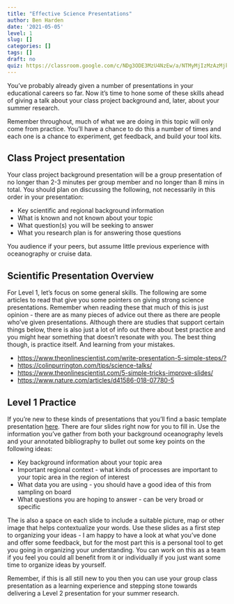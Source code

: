 ```yaml
---
title: "Effective Science Presentations"
author: Ben Harden
date: '2021-05-05'
level: 1
slug: []
categories: []
tags: []
draft: no
quiz: https://classroom.google.com/c/NDg3ODE3MzU4NzEw/a/NTMyMjIzMzAzMjk1/details
---
```


You've probably already given a number of presentations in your educational careers so far. Now it's time to hone some of these skills ahead of giving a talk about your class project background and, later, about your summer research. 

Remember throughout, much of what we are doing in this topic will only come from practice. You'll have a chance to do this a number of times and each one is a chance to experiment, get feedback, and build your tool kits.

## Class Project presentation

Your class project background presentation will be a group presentation of no longer than 2-3 minutes per group member and no longer than 8 mins in total. You should plan on discussing the following, not necessarily in this order in your presentation:

* Key scientific and regional background information
* What is known and not known about your topic
* What question(s) you will be seeking to answer
* What you research plan is for answering those questions

You audience if your peers, but assume little previous experience with oceanography or cruise data.

## Scientific Presentation Overview

For Level 1, let's focus on some general skills. The following are some articles to read that give you some pointers on giving strong science presentations. Remember when reading these that much of this is just opinion - there are as many pieces of advice out there as there are people who've given presentations. Although there are studies that support certain things below, there is also just a lot of info out there about best practice and you might hear something that doesn't resonate with you. The best thing though, is practice itself. And learning from your mistakes.

* <https://www.theonlinescientist.com/write-presentation-5-simple-steps/?>
* <https://colinpurrington.com/tips/science-talks/>
* <https://www.theonlinescientist.com/5-simple-tricks-improve-slides/>
* <https://www.nature.com/articles/d41586-018-07780-5>

## Level 1 Practice

If you're new to these kinds of presentations that you'll find a basic template presentation [here](https://docs.google.com/presentation/d/12xef_lA7nGXtB3_2EXsv8PmqP_4-61xFV8WF6pSFTD8/edit?usp=sharing). There are four slides right now for you to fill in. Use the information you've gather from both your background oceanography levels and your annotated bibliography to bullet out some key points on the following ideas:

* Key background information about your topic area
* Important regional context - what kinds of processes are important to your topic area in the region of interest
* What data you are using - you should have a good idea of this from sampling on board
* What questions you are hoping to answer - can be very broad or specific

The is also a space on each slide to include a suitable picture, map or other image that helps contextualize your words. Use these slides as a first step to organizing your ideas - I am happy to have a look at what you've done and offer some feedback, but for the most part this is a personal tool to get you going in organizing your understanding. You can work on this as a team if you feel you could all benefit from it or individually if you just want some time to organize ideas by yourself.

Remember, if this is all still new to you then you can use your group class presentation as a learning experience and stepping stone towards delivering a Level 2 presentation for your summer research.